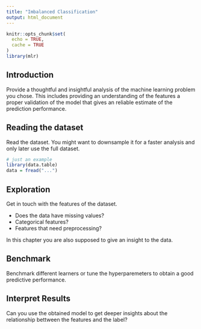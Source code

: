 ```yaml
---
title: "Imbalanced Classification"
output: html_document
---
```


```r
knitr::opts_chunk$set(
  echo = TRUE, 
  cache = TRUE
)
library(mlr)
```

## Introduction

Provide a thoughtful and insightful analysis of the machine learning problem you chose.
This includes providing an understanding of the features a proper validation of the model that gives an reliable estimate of the prediction performance.

## Reading the dataset

Read the dataset. You might want to downsample it for a faster analysis and only later use the full dataset.

```r
# just an example
library(data.table)
data = fread("...")
```

## Exploration

Get in touch with the features of the dataset.

* Does the data have missing values? 
* Categorical features?
* Features that need preprocessing?

In this chapter you are also supposed to give an insight to the data.

## Benchmark

Benchmark different learners or tune the hyperparemeters to obtain a good predictive performance.

## Interpret Results

Can you use the obtained model to get deeper insights about the relationship bettween the features and the label?